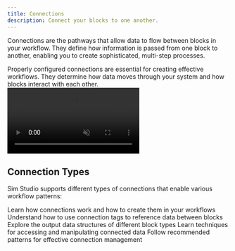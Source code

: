 ```yaml
---
title: Connections
description: Connect your blocks to one another.
---
```



Connections are the pathways that allow data to flow between blocks in your workflow. They define how information is passed from one block to another, enabling you to create sophisticated, multi-step processes.

<Callout type="info">
  Properly configured connections are essential for creating effective workflows. They determine how data moves through your system and how blocks interact with each other.
</Callout>

<div>
  <video 
    autoPlay 
    loop 
    muted 
    playsInline
    className="w-full"
    src="/connections.mp4"
  >
  </video>
</div>

## Connection Types

Sim Studio supports different types of connections that enable various workflow patterns:

<Cards>
  <Card title="Connection Basics" href="/docs/connections/basics">
    Learn how connections work and how to create them in your workflows
  </Card>
  <Card title="Connection Tags" href="/docs/connections/tags">
    Understand how to use connection tags to reference data between blocks
  </Card>
  <Card title="Data Structure" href="/docs/connections/data-structure">
    Explore the output data structures of different block types
  </Card>
  <Card title="Accessing Data" href="/docs/connections/accessing-data">
    Learn techniques for accessing and manipulating connected data
  </Card>
  <Card title="Best Practices" href="/docs/connections/best-practices">
    Follow recommended patterns for effective connection management
  </Card>
</Cards>

